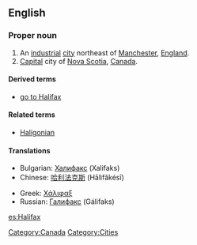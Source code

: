 ==English==
{{wikipedia}}
===Proper noun===
{{en-proper noun}}

# An [[industrial]] [[city]] northeast of [[Manchester]], [[England]].
# [[capital|Capital]] city of [[Nova Scotia]], [[Canada]].

==== Derived terms ====
* [[go to Halifax]]

====Related terms====
*[[Haligonian]]

====Translations====
{{top}}
*Bulgarian: [[Халифакс]] (Xalifaks)
*Chinese: [[哈利法克斯]] (Hālìfǎkésī)
{{mid}}
*Greek: [[Χάλιφαξ]]
*Russian: [[Галифакс]] (Gálifaks)
{{bottom}}

[[Category:Canada]]
[[Category:Cities]]

[[es:Halifax]]